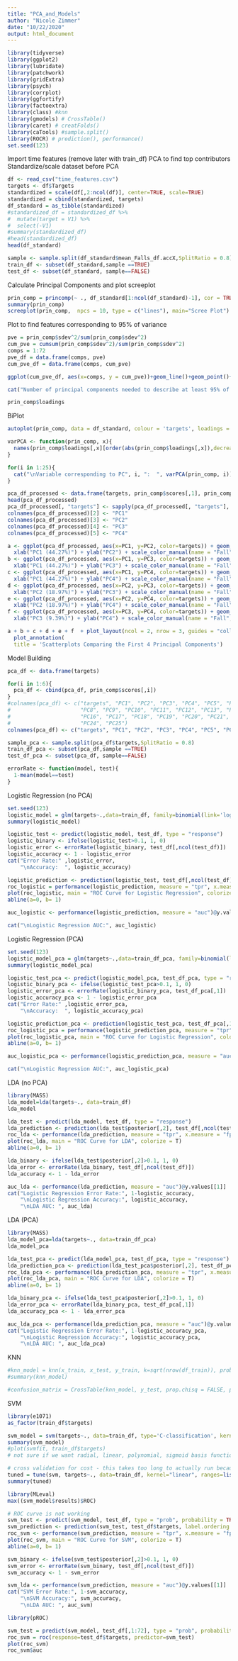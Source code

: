 ---
title: "PCA_and_Models"
author: "Nicole Zimmer"
date: "10/22/2020"
output: html_document
---

```{r message=FALSE}
library(tidyverse)
library(ggplot2)
library(lubridate)
library(patchwork)
library(gridExtra)
library(psych)
library(corrplot)
library(ggfortify)
library(factoextra)
library(class) #knn
library(gmodels) # CrossTable()
library(caret) # creatFolds()
library(caTools) #sample.split()
library(ROCR) # prediction(), performance()
set.seed(123)
```

Import time features (remove later with train_df)
PCA to find top contributors
Standardize/scale dataset before PCA

```{r}

df <- read_csv("time_features.csv")
targets <- df$Targets
standardized = scale(df[,2:ncol(df)], center=TRUE, scale=TRUE)
standardized = cbind(standardized, targets)
df_standard = as_tibble(standardized)
#standardized_df = standardized_df %>%
#  mutate(target = V1) %>%
#  select(-V1)
#summary(standardized_df)
#head(standardized_df)
head(df_standard)

sample <- sample.split(df_standard$mean_Falls_df.accX,SplitRatio = 0.8)
train_df <- subset(df_standard,sample ==TRUE)
test_df <- subset(df_standard, sample==FALSE)


```

Calculate Principal Components and plot screeplot
```{r}
prin_comp = princomp(~ ., df_standard[1:ncol(df_standard)-1], cor = TRUE)
summary(prin_comp)
screeplot(prin_comp,  npcs = 10, type = c("lines"), main="Scree Plot")
```


Plot to find features corresponding to 95% of variance
```{r}
pve = prin_comp$sdev^2/sum(prin_comp$sdev^2)
cum_pve = cumsum(prin_comp$sdev^2)/sum(prin_comp$sdev^2)
comps = 1:72
pve_df = data.frame(comps, pve)
cum_pve_df = data.frame(comps, cum_pve)

ggplot(cum_pve_df, aes(x=comps, y = cum_pve))+geom_line()+geom_point()+labs(x="Principal Component", y = "Cumulative Proportion of Variance Explained", title = "Cumulative Proportion of Variance Explained Over Number of Principal Components")+geom_hline(yintercept = 0.95, color = "red")+geom_text(aes(0, 0.95, label = 0.95, vjust = 1))

cat("Number of principal components needed to describe at least 95% of variance:", min(which(cum_pve > 0.95)))

```
```{r}
prin_comp$loadings
```

BiPlot
```{r, fig.width=12, fig.height=18}
autoplot(prin_comp, data = df_standard, colour = 'targets', loadings = TRUE, loadings.colour = "blue", loadings.label = TRUE)+labs(x="Principal Component 1", y="Principal Component 2", title= "PCA Biplot")
```

```{r}

varPCA <- function(prin_comp, x){
  names(prin_comp$loadings[,x][order(abs(prin_comp$loadings[,x]),decreasing=TRUE)][x])
}

for(i in 1:25){
  cat("\nVariable corresponding to PC", i, ":  ", varPCA(prin_comp, i))
}

```

```{r, fig.width=8, fig.height=8}

pca_df_processed <- data.frame(targets, prin_comp$scores[,1], prin_comp$scores[,2], prin_comp$scores[,3], prin_comp$scores[,4])
head(pca_df_processed)
pca_df_processed[, "targets"] <- sapply(pca_df_processed[, "targets"], as.factor)
colnames(pca_df_processed)[2] <- "PC1" 
colnames(pca_df_processed)[3] <- "PC2" 
colnames(pca_df_processed)[4] <- "PC3" 
colnames(pca_df_processed)[5] <- "PC4" 

a <- ggplot(pca_df_processed, aes(x=PC1, y=PC2, color=targets)) + geom_point() + 
  xlab("PC1 (44.27%)") + ylab("PC2") + scale_color_manual(name = "Fall", labels = c("No", "Yes"), values = c("#4477AA", "#BB4444"))
b <- ggplot(pca_df_processed, aes(x=PC1, y=PC3, color=targets)) + geom_point() + 
  xlab("PC1 (44.27%)") + ylab("PC3") + scale_color_manual(name = "Fall", labels = c("No", "Yes"), values = c("#4477AA", "#BB4444"))
c <- ggplot(pca_df_processed, aes(x=PC1, y=PC4, color=targets)) + geom_point() + 
  xlab("PC1 (44.27%)") + ylab("PC4") + scale_color_manual(name = "Fall", labels = c("No", "Yes"), values = c("#4477AA", "#BB4444"))
d <- ggplot(pca_df_processed, aes(x=PC2, y=PC3, color=targets)) + geom_point() + 
  xlab("PC2 (18.97%)") + ylab("PC3") + scale_color_manual(name = "Fall", labels = c("No", "Yes"), values = c("#4477AA", "#BB4444"))
e <- ggplot(pca_df_processed, aes(x=PC2, y=PC4, color=targets)) + geom_point() + 
  xlab("PC2 (18.97%)") + ylab("PC4") + scale_color_manual(name = "Fall", labels = c("No", "Yes"), values = c("#4477AA", "#BB4444"))
f <- ggplot(pca_df_processed, aes(x=PC3, y=PC4, color=targets)) + geom_point() + 
  xlab("PC3 (9.39%)") + ylab("PC4") + scale_color_manual(name = "Fall", labels = c("No", "Yes"), values = c("#4477AA", "#BB4444"))

a + b + c + d + e + f  + plot_layout(ncol = 2, nrow = 3, guides = "collect") + 
  plot_annotation(
  title = 'Scatterplots Comparing the First 4 Principal Components')


```

Model Building

```{r}

pca_df <- data.frame(targets)

for(i in 1:6){
  pca_df <- cbind(pca_df, prin_comp$scores[,i])
}
#colnames(pca_df) <- c("targets", "PC1", "PC2", "PC3", "PC4", "PC5", "PC6", "PC7", 
#                      "PC8", "PC9", "PC10", "PC11", "PC12", "PC13", "PC14", "PC15",
#                      "PC16", "PC17", "PC18", "PC19", "PC20", "PC21", "PC22", "PC23",
#                      "PC24", "PC25")
colnames(pca_df) <- c("targets", "PC1", "PC2", "PC3", "PC4", "PC5", "PC6")

sample_pca <- sample.split(pca_df$targets,SplitRatio = 0.8)
train_df_pca <- subset(pca_df,sample ==TRUE)
test_df_pca <- subset(pca_df, sample==FALSE)

```


```{r}

errorRate <- function(model, test){
  1-mean(model==test)
}

```


Logistic Regression (no PCA)
```{r}
set.seed(123)
logistic_model = glm(targets~.,data=train_df, family=binomial(link='logit'))
summary(logistic_model)
```

```{r}

logistic_test <- predict(logistic_model, test_df, type = "response")
logistic_binary <- ifelse(logistic_test>0.1, 1, 0)
logistic_error <- errorRate(logistic_binary, test_df[,ncol(test_df)])
logistic_accuracy <- 1 - logistic_error
cat("Error Rate:" ,logistic_error,
    "\nAccuracy:  ", logistic_accuracy)

logistic_prediction <- prediction(logistic_test, test_df[,ncol(test_df)])
roc_logistic = performance(logistic_prediction, measure = "tpr", x.measure = "fpr")
plot(roc_logistic, main = "ROC Curve for Logistic Regression", colorize = T)
abline(a=0, b= 1)

auc_logistic <- performance(logistic_prediction, measure = "auc")@y.values[[1]]

cat("\nLogistic Regression AUC:", auc_logistic)

```
Logistic Regression (PCA)
```{r}
set.seed(123)
logistic_model_pca = glm(targets~.,data=train_df_pca, family=binomial(link='logit'))
summary(logistic_model_pca)
```

```{r}

logistic_test_pca <- predict(logistic_model_pca, test_df_pca, type = "response")
logistic_binary_pca <- ifelse(logistic_test_pca>0.1, 1, 0)
logistic_error_pca <- errorRate(logistic_binary_pca, test_df_pca[,1])
logistic_accuracy_pca <- 1 - logistic_error_pca
cat("Error Rate:" ,logistic_error_pca,
    "\nAccuracy:  ", logistic_accuracy_pca)

logistic_prediction_pca <- prediction(logistic_test_pca, test_df_pca[,1])
roc_logistic_pca = performance(logistic_prediction_pca, measure = "tpr", x.measure = "fpr")
plot(roc_logistic_pca, main = "ROC Curve for Logistic Regression", colorize = T)
abline(a=0, b= 1)

auc_logistic_pca <- performance(logistic_prediction_pca, measure = "auc")@y.values[[1]]

cat("\nLogistic Regression AUC:", auc_logistic_pca)

```

LDA (no PCA)
```{r}
library(MASS)
lda_model=lda(targets~., data=train_df)
lda_model
```

```{r}

lda_test <- predict(lda_model, test_df, type = "response")
lda_prediction <- prediction(lda_test$posterior[,2], test_df[,ncol(test_df)])
roc_lda <- performance(lda_prediction, measure = "tpr", x.measure = "fpr")
plot(roc_lda, main = "ROC Curve for LDA", colorize = T)
abline(a=0, b= 1)

lda_binary <- ifelse(lda_test$posterior[,2]>0.1, 1, 0)
lda_error <- errorRate(lda_binary, test_df[,ncol(test_df)])
lda_accuracy <- 1 - lda_error

auc_lda <- performance(lda_prediction, measure = "auc")@y.values[[1]]
cat("Logistic Regression Error Rate:", 1-logistic_accuracy,
    "\nLogistic Regression Accuracy:", logistic_accuracy,
    "\nLDA AUC: ", auc_lda)

```

LDA (PCA)

```{r}
library(MASS)
lda_model_pca=lda(targets~., data=train_df_pca)
lda_model_pca
```

```{r}

lda_test_pca <- predict(lda_model_pca, test_df_pca, type = "response")
lda_prediction_pca <- prediction(lda_test_pca$posterior[,2], test_df_pca[,1])
roc_lda_pca <- performance(lda_prediction_pca, measure = "tpr", x.measure = "fpr")
plot(roc_lda_pca, main = "ROC Curve for LDA", colorize = T)
abline(a=0, b= 1)

lda_binary_pca <- ifelse(lda_test_pca$posterior[,2]>0.1, 1, 0)
lda_error_pca <- errorRate(lda_binary_pca, test_df_pca[,1])
lda_accuracy_pca <- 1 - lda_error_pca

auc_lda_pca <- performance(lda_prediction_pca, measure = "auc")@y.values[[1]]
cat("Logistic Regression Error Rate:", 1-logistic_accuracy_pca,
    "\nLogistic Regression Accuracy:", logistic_accuracy_pca,
    "\nLDA AUC: ", auc_lda_pca)

```

KNN
```{r}
#knn_model = knn(x_train, x_test, y_train, k=sqrt(nrow(df_train)), prob=TRUE, use.all = TRUE)
#summary(knn_model)
```

```{r}
#confusion_matrix = CrossTable(knn_model, y_test, prop.chisq = FALSE, prop.r = FALSE, prop.c = FALSE, prop.t = FALSE)
```

SVM

```{r}
library(e1071)
as_factor(train_df$targets)
```
```{r}
svm_model = svm(targets~., data=train_df, type='C-classification', kernel='radial', cost='0.1', probability=TRUE)
summary(svm_model)
#plot(svmfit, train_df$targets)
# not sure if we want radial, linear, polynomial, sigmoid basis function-think we have to test them - probably not linear
```


```{r}
# cross validation for cost - this takes too long to actually run because we have too many observations
tuned = tune(svm, targets~., data=train_df, kernel="linear", ranges=list(cost=c(0.01,0.1,1)))
summary(tuned)
```
```{r}
library(MLeval)
max((svm_model$results)$ROC)
```

```{r}
# ROC curve is not working
svm_test <- predict(svm_model, test_df, type = "prob", probability = TRUE)
svm_prediction <- prediction(svm_test, test_df$targets, label.ordering = NULL)
roc_svm <- performance(svm_prediction, measure = "tpr", x.measure = "fpr")
plot(roc_svm, main = "ROC Curve for SVM", colorize = T)
abline(a=0, b= 1)

svm_binary <- ifelse(svm_test$posterior[,2]>0.1, 1, 0)
svm_error <- errorRate(svm_binary, test_df[,ncol(test_df)])
svm_accuracy <- 1 - svm_error

svm_lda <- performance(svm_prediction, measure = "auc")@y.values[[1]]
cat("SVM Error Rate:", 1-svm_accuracy,
    "\nSVM Accuracy:", svm_accuracy,
    "\nLDA AUC: ", auc_svm)
```


```{r}
library(pROC)
```

```{r}
svm_test = predict(svm_model, test_df[,1:72], type = "prob", probability = TRUE)
roc_svm = roc(response=test_df$targets, predictor=svm_test)
plot(roc_svm)
roc_svm$auc
```




